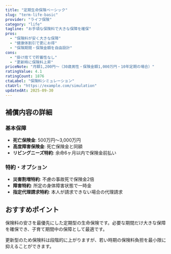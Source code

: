 ```yaml
---
title: "定期生命保険ベーシック"
slug: "term-life-basic"
provider: "ライフ保険"
category: "life"
tagline: "お手頃な保険料で大きな保障を確保"
pros: 
  - "保険料が安く大きな保障"
  - "健康体割引で更にお得"
  - "保険期間・保険金額を自由設計"
cons:
  - "掛け捨てで貯蓄性なし"
  - "更新時に保険料上昇"
priceNote: "月額1,200円〜（30歳男性・保険金額1,000万円・10年定期の場合）"
ratingValue: 4.1
ratingCount: 1876
ctaLabel: "保険料シミュレーション"
ctaUrl: "https://example.com/simulation"
updatedAt: 2025-09-30
---
```


## 補償内容の詳細

### 基本保障
- **死亡保険金**: 500万円〜3,000万円
- **高度障害保険金**: 死亡保険金と同額
- **リビングニーズ特約**: 余命6ヶ月以内で保険金前払い

### 特約・オプション
- **災害割増特約**: 不慮の事故死で保険金2倍
- **障害特約**: 所定の身体障害状態で一時金
- **指定代理請求特約**: 本人が請求できない場合の代理請求

## おすすめポイント

保険料の安さを最優先にした定期型の生命保険です。必要な期間だけ大きな保障を確保でき、子育て期間中の保障として最適です。

更新型のため保険料は段階的に上がりますが、若い時期の保険料負担を最小限に抑えることができます。